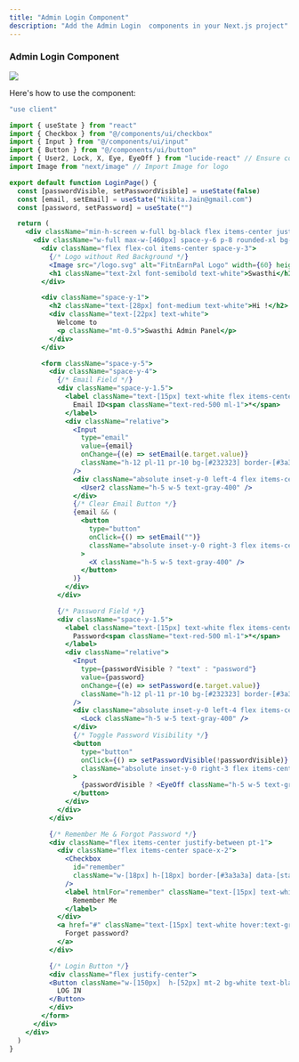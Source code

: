 ```yaml
---
title: "Admin Login Component"
description: "Add the Admin Login  components in your Next.js project"
---
```


### Admin Login Component 

<Frame>
  <img src="/images/admin-login-swasthi.png" style={{ borderRadius: '0.5rem' }} />
</Frame>

Here's how to use the  component:

```jsx
"use client"

import { useState } from "react"
import { Checkbox } from "@/components/ui/checkbox"
import { Input } from "@/components/ui/input"
import { Button } from "@/components/ui/button"
import { User2, Lock, X, Eye, EyeOff } from "lucide-react" // Ensure correct imports
import Image from "next/image" // Import Image for logo

export default function LoginPage() {
  const [passwordVisible, setPasswordVisible] = useState(false)
  const [email, setEmail] = useState("Nikita.Jain@gmail.com")
  const [password, setPassword] = useState("")

  return (
    <div className="min-h-screen w-full bg-black flex items-center justify-center p-4">
      <div className="w-full max-w-[460px] space-y-6 p-8 rounded-xl bg-neutral-900">
        <div className="flex flex-col items-center space-y-3">
          {/* Logo without Red Background */}
          <Image src="/logo.svg" alt="FitnEarnPal Logo" width={60} height={60} />
          <h1 className="text-2xl font-semibold text-white">Swasthi</h1>
        </div>

        <div className="space-y-1">
          <h2 className="text-[28px] font-medium text-white">Hi !</h2>
          <div className="text-[22px] text-white">
            Welcome to
            <p className="mt-0.5">Swasthi Admin Panel</p>
          </div>
        </div>

        <form className="space-y-5">
          <div className="space-y-4">
            {/* Email Field */}
            <div className="space-y-1.5">
              <label className="text-[15px] text-white flex items-center">
                Email ID<span className="text-red-500 ml-1">*</span>
              </label>
              <div className="relative">
                <Input
                  type="email"
                  value={email}
                  onChange={(e) => setEmail(e.target.value)}
                  className="h-12 pl-11 pr-10 bg-[#232323] border-[#3a3a3a] text-white rounded-lg focus:ring-0 focus:border-[#3a3a3a]"
                />
                <div className="absolute inset-y-0 left-4 flex items-center pointer-events-none">
                  <User2 className="h-5 w-5 text-gray-400" />
                </div>
                {/* Clear Email Button */}
                {email && (
                  <button
                    type="button"
                    onClick={() => setEmail("")}
                    className="absolute inset-y-0 right-3 flex items-center"
                  >
                    <X className="h-5 w-5 text-gray-400" />
                  </button>
                )}
              </div>
            </div>

            {/* Password Field */}
            <div className="space-y-1.5">
              <label className="text-[15px] text-white flex items-center">
                Password<span className="text-red-500 ml-1">*</span>
              </label>
              <div className="relative">
                <Input
                  type={passwordVisible ? "text" : "password"}
                  value={password}
                  onChange={(e) => setPassword(e.target.value)}
                  className="h-12 pl-11 pr-10 bg-[#232323] border-[#3a3a3a] text-white rounded-lg focus:ring-0 focus:border-[#3a3a3a]"
                />
                <div className="absolute inset-y-0 left-4 flex items-center pointer-events-none">
                  <Lock className="h-5 w-5 text-gray-400" />
                </div>
                {/* Toggle Password Visibility */}
                <button
                  type="button"
                  onClick={() => setPasswordVisible(!passwordVisible)}
                  className="absolute inset-y-0 right-3 flex items-center"
                >
                  {passwordVisible ? <EyeOff className="h-5 w-5 text-gray-400" /> : <Eye className="h-5 w-5 text-gray-400" />}
                </button>
              </div>
            </div>
          </div>

          {/* Remember Me & Forgot Password */}
          <div className="flex items-center justify-between pt-1">
            <div className="flex items-center space-x-2">
              <Checkbox
                id="remember"
                className="w-[18px] h-[18px] border-[#3a3a3a] data-[state=checked]:bg-white data-[state=checked]:text-black rounded-[4px]"
              />
              <label htmlFor="remember" className="text-[15px] text-white">
                Remember Me
              </label>
            </div>
            <a href="#" className="text-[15px] text-white hover:text-gray-300">
              Forget password?
            </a>
          </div>

          {/* Login Button */}
          <div className="flex justify-center">
          <Button className="w-[150px]  h-[52px] mt-2 bg-white text-black hover:bg-gray-100 rounded-lg text-[15px] font-medium">
            LOG IN
          </Button>
          </div>
        </form>
      </div>
    </div>
  )
}



```
